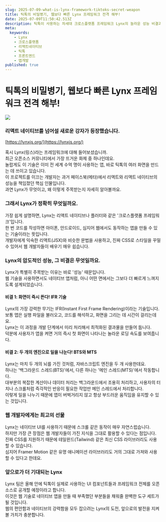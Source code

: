 ```yaml
---
slug: 2025-07-09-what-is-lynx-framework-tiktoks-secret-weapon
title: 틱톡의 비밀병기, 웹보다 빠른 Lynx 프레임워크 전격 해부!
date: 2025-07-09T11:50:42.513Z
description: 틱톡이 사용하는 차세대 크로스플랫폼 프레임워크 Lynx의 놀라운 성능 비결과 핵심 아키텍처를 쉽게 알아봅니다.
meta:
  keywords:
    - Lynx
    - 크로스플랫폼
    - 리액트네이티브
    - 틱톡
    - 프론트엔드
    - 앱개발
published: true
---
```


# 틱톡의 비밀병기, 웹보다 빠른 Lynx 프레임워크 전격 해부!

![](https://blogger.googleusercontent.com/img/b/R29vZ2xl/AVvXsEjIc7NBfZdNQdw4Yi1xRdJOnpaPwApqmnfLxrd9cuDq1jpaPkZAcLcFrLnr10MZx-P_iJUixQoeRo335LaDHkOGvIh0zuHp-ENaMLP1kFB1eUUt35ytRpSRpyrWamO1O2dI1Y8fF7vRN4zJ0-6R8t0i73uYWJ-zgNj8idFz8Mida-KEOyZYHKHQ-jts6Hk/s16000/%E1%84%89%E1%85%B3%E1%84%8F%E1%85%B3%E1%84%85%E1%85%B5%E1%86%AB%E1%84%89%E1%85%A3%E1%86%BA%202025-07-09%20%E1%84%8B%E1%85%A9%E1%84%92%E1%85%AE%208.51.21.png)

### 리액트 네이티브를 넘어설 새로운 강자가 등장했습니다.

[https://lynxjs.org/](https://lynxjs.org/)

혹시 Lynx(링스)라는 프레임워크에 대해 들어보셨습니까.<br />최근 오픈소스 커뮤니티에서 가장 뜨거운 화제 중 하나인데요.<br />놀랍게도 이 기술은 이미 전 세계 수억 명이 사용하는 앱, 바로 틱톡의 여러 화면을 만드는 데 쓰이고 있습니다.<br />이 프로젝트를 이끄는 개발자는 과거 페이스북(메타)에서 리액트와 리액트 네이티브의 성능을 책임졌던 핵심 인물입니다.<br />과연 Lynx가 무엇이고, 왜 이렇게 주목받는지 자세히 알아볼까요.<br />

### 그래서 Lynx가 정확히 무엇일까요.

가장 쉽게 설명하면, Lynx는 리액트 네이티브나 플러터와 같은 '크로스플랫폼 프레임워크'입니다.<br />한 번 코드를 작성하면 아이폰, 안드로이드, 심지어 웹에서도 동작하는 앱을 만들 수 있는 기술이라는 뜻입니다.<br />개발자에게 익숙한 리액트(JSX)와 비슷한 문법을 사용하고, 진짜 CSS로 스타일을 꾸밀 수 있어서 웹 개발자들이 배우기 매우 쉽습니다.<br />

### Lynx의 압도적인 성능, 그 비결은 무엇일까요.

Lynx가 특별히 주목받는 이유는 바로 '성능' 때문입니다.<br />웹 기술을 사용하면서도 네이티브 앱처럼, 아니 어떤 면에서는 그보다 더 빠르게 느껴지도록 설계되었습니다.<br />

#### 비결 1: 화면이 즉시 뜬다! IFR 기술

Lynx의 가장 강력한 무기는 IFR(Instant First Frame Rendering)이라는 기술입니다.<br />보통 앱은 실행 파일을 불러오고, 코드를 해석하고, 화면을 그리는 데 시간이 걸리는데요.<br />Lynx는 이 과정을 개발 단계에서 미리 처리해서 최적화된 결과물을 만들어 둡니다.<br />덕분에 사용자가 앱을 켜면 거의 즉시 첫 화면이 나타나는 놀라운 로딩 속도를 보여줍니다.<br />

#### 비결 2: 두 개의 엔진으로 일을 나눈다! BTS와 MTS

Lynx는 마치 두 개의 뇌를 가진 것처럼, 자바스크립트 엔진을 두 개 사용한데요.<br />하나는 '백그라운드 스레드(BTS)'에서, 다른 하나는 '메인 스레드(MTS)'에서 작동합니다.<br />대부분의 복잡한 계산이나 데이터 처리는 백그라운드에서 조용히 처리하고, 사용자의 터치나 스크롤처럼 즉각적인 반응이 필요한 작업만 메인 스레드에서 처리합니다.<br />이렇게 일을 나누기 때문에 앱이 버벅거리지 않고 항상 부드러운 움직임을 유지할 수 있는 것입니다.<br />

### 웹 개발자에게는 최고의 선물

Lynx는 네이티브 UI를 사용하기 때문에 스크롤 같은 동작이 매우 자연스럽습니다.<br />하지만 가장 큰 장점은 웹 개발자들이 가진 지식을 그대로 활용할 수 있다는 점입니다.<br />진짜 CSS를 지원하기 때문에 테일윈드(Tailwind) 같은 최신 CSS 라이브러리도 사용할 수 있습니다.<br />심지어 Framer Motion 같은 유명 애니메이션 라이브러리도 거의 그대로 가져와 사용할 수 있다고 한데요.<br />

### 앞으로가 더 기대되는 Lynx

Lynx 팀은 올해 안에 틱톡이 실제로 사용하는 UI 컴포넌트들과 프레임워크 전체를 오픈소스로 공개할 예정이라고 합니다.<br />이것은 웹 기술로 네이티브 앱을 만들 때 부족했던 부분들을 채워줄 완벽한 도구 세트가 될 것입니다.<br />웹의 편안함과 네이티브의 강력함을 모두 잡으려는 Lynx의 도전, 앞으로의 발전을 지켜볼 가치가 충분합니다.<br />